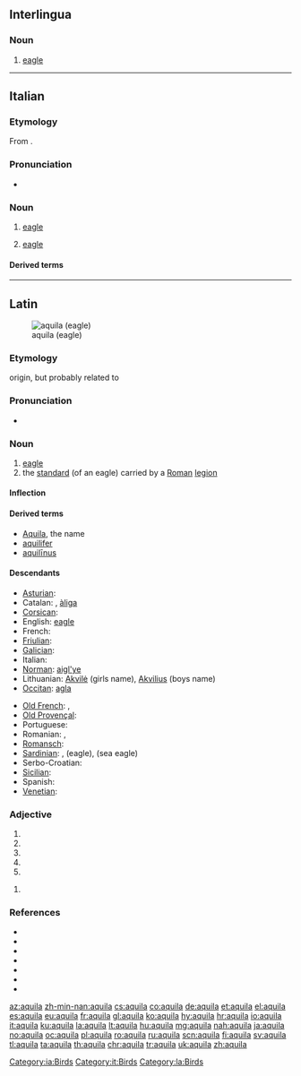 {{also|Aquila|Áquila}}
==Interlingua==

===Noun===
{{ia-noun}}

# [[eagle]]

[[Category:ia:Birds]]

----

==Italian==

===Etymology===
From {{inh|it|la|aquila}}.

===Pronunciation===
* {{IPA|/ˈaːkwila/|lang=it}}

===Noun===
{{it-noun|f}}

# [[eagle]]
# {{lb|it|heraldry}} [[eagle]]

====Derived terms====
{{der3|{{l|it|aquila arpia}}
|{{l|it|aquila del Bonelli}}
|{{l|it|aquila gigante della Nuova Zelanda}}
|{{l|it|aquila di Haast}}
|{{l|it|aquila imperiale}}
|{{l|it|aquila di mare}}
|{{l|it|aquila di mare a coda bianca}}
|{{l|it|aquila di mare di Steller}}
|{{l|it|aquila di mare della testa bianca}}
|{{l|it|aquila pescatrice africana}}
|{{l|it|aquila pescatrice del Madagascar}}
|{{l|it|aquila reale}}
|{{l|it|aquila spiegata}}
|{{l|it|aquila urlatrice}}}}

[[Category:it:Birds]]

----

==Latin==
[[File:Bonelli's Eagle I IMG 3234.jpg|thumb|aquila (eagle)]]

===Etymology===
{{unk.|lang=la}} origin, but probably related to {{m|la|aquilus||blackish, the color of darkness}}

===Pronunciation===
* {{la-IPA|eccl=yes}}

===Noun===
{{la-noun|aquila|aquilae|f|first}}

# [[eagle]]
# the [[standard]] (of an eagle) carried by a [[Roman]] [[legion]]

====Inflection====
{{la-decl-1st|aquil}}

====Derived terms====
* [[Aquila]], the name
* [[aquilifer]]
* [[aquilinus|aquilīnus]]

====Descendants====
{{top2}}
* [[Asturian]]: {{l|ast|águila}}
* Catalan: {{l|ca|àguila}}, [[àliga]]
* [[Corsican]]: {{l|co|acula}}
* English: [[eagle]]
* French: {{l|fr|aigle}}
* [[Friulian]]: {{l|fur|acuile}}
* [[Galician]]: {{l|gl|aguia}}
* Italian: {{l|it|aquila}}
* [[Norman]]: [[aigl'ye]]
* Lithuanian: [[Akvilė]] (girls name), [[Akvilius]] (boys name)
* [[Occitan]]: [[agla]]
{{mid2}}
* [[Old French]]: {{l|fro|aigle}}, {{l|fro|aille}}
* [[Old Provençal]]: {{l|pro|aigla}}
* Portuguese: {{l|pt|águia}}
* Romanian: {{l|ro|aceră}}, {{l|ro|acvilă}}
* [[Romansch]]: {{l|rm|evla}}
* [[Sardinian]]: {{l|sc|àbbila}}, {{l|sc|àchili}} (eagle), {{l|sc|achiliera}} (sea eagle)
* Serbo-Croatian: {{l|sh|ȃkvila}}
* [[Sicilian]]: {{l|scn|àcula}}
* Spanish: {{l|es|águila}}
* [[Venetian]]: {{l|vec|àquiła}}
{{bottom}}

===Adjective===
{{la-adj-form|aquila}}

# {{inflection of|aquilus||nom|f|s|lang=la}}
# {{inflection of|aquilus||nom|n|p|lang=la}}
# {{inflection of|aquilus||acc|n|p|lang=la}}
# {{inflection of|aquilus||voc|f|s|lang=la}}
# {{inflection of|aquilus||voc|n|p|lang=la}}

{{la-adj-form|aquilā}}

# {{inflection of|aquilus||abl|f|s|lang=la}}

===References===
* {{R:L&S}}
* {{R:Elementary Lewis}}
* {{R:du Cange}}
* {{R:Gaffiot}}
* {{R:Peck}}
* {{R:Smith's Persons}}
* {{R:Smith's Antiquities}}

[[Category:la:Birds]]

[[az:aquila]]
[[zh-min-nan:aquila]]
[[cs:aquila]]
[[co:aquila]]
[[de:aquila]]
[[et:aquila]]
[[el:aquila]]
[[es:aquila]]
[[eu:aquila]]
[[fr:aquila]]
[[gl:aquila]]
[[ko:aquila]]
[[hy:aquila]]
[[hr:aquila]]
[[io:aquila]]
[[it:aquila]]
[[ku:aquila]]
[[la:aquila]]
[[lt:aquila]]
[[hu:aquila]]
[[mg:aquila]]
[[nah:aquila]]
[[ja:aquila]]
[[no:aquila]]
[[oc:aquila]]
[[pl:aquila]]
[[ro:aquila]]
[[ru:aquila]]
[[scn:aquila]]
[[fi:aquila]]
[[sv:aquila]]
[[tl:aquila]]
[[ta:aquila]]
[[th:aquila]]
[[chr:aquila]]
[[tr:aquila]]
[[uk:aquila]]
[[zh:aquila]]